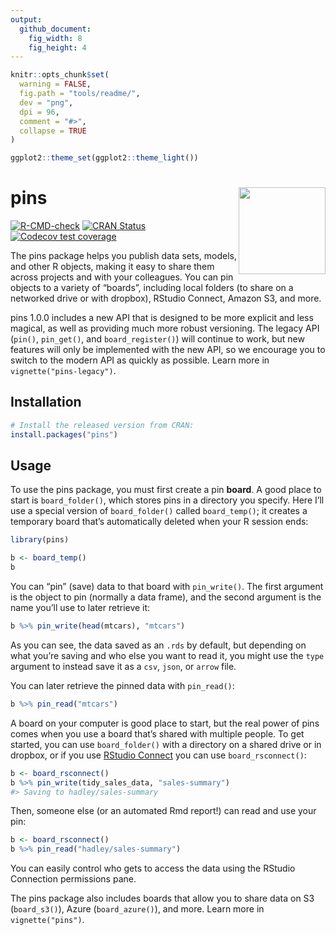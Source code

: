 ```yaml
---
output:
  github_document:
    fig_width: 8
    fig_height: 4
---
```


```r
knitr::opts_chunk$set(
  warning = FALSE,
  fig.path = "tools/readme/", 
  dev = "png",
  dpi = 96,
  comment = "#>",
  collapse = TRUE
)

ggplot2::theme_set(ggplot2::theme_light())
```

# pins [<img src="man/figures/logo.png" align="right" height="139"/>](https://pins.rstudio.com)

<!-- badges: start -->

[![R-CMD-check](https://github.com/rstudio/pins/workflows/R-CMD-check/badge.svg)](https://github.com/rstudio/pins/actions) [![CRAN Status](https://www.r-pkg.org/badges/version/pins)](https://cran.r-project.org/package=pins) [![Codecov test coverage](https://codecov.io/gh/rstudio/pins/branch/master/graph/badge.svg)](https://codecov.io/gh/rstudio/pins?branch=master)

<!-- badges: end -->

The pins package helps you publish data sets, models, and other R objects, making it easy to share them across projects and with your colleagues.
You can pin objects to a variety of "boards", including local folders (to share on a networked drive or with dropbox), RStudio Connect, Amazon S3, and more.

pins 1.0.0 includes a new API that is designed to be more explicit and less magical, as well as providing much more robust versioning.
The legacy API (`pin()`, `pin_get()`, and `board_register()`) will continue to work, but new features will only be implemented with the new API, so we encourage you to switch to the modern API as quickly as possible.
Learn more in `vignette("pins-legacy")`.

## Installation

```r
# Install the released version from CRAN:
install.packages("pins")
```

## Usage

To use the pins package, you must first create a pin **board**.
A good place to start is `board_folder()`, which stores pins in a directory you specify.
Here I'll use a special version of `board_folder()` called `board_temp()`; it creates a temporary board that's automatically deleted when your R session ends:

```r
library(pins)

b <- board_temp()
b
```

You can "pin" (save) data to that board with `pin_write()`.
The first argument is the object to pin (normally a data frame), and the second argument is the name you'll use to later retrieve it:

```r
b %>% pin_write(head(mtcars), "mtcars")
```

As you can see, the data saved as an `.rds` by default, but depending on what you're saving and who else you want to read it, you might use the `type` argument to instead save it as a `csv`, `json`, or `arrow` file.

You can later retrieve the pinned data with `pin_read()`:

```r
b %>% pin_read("mtcars")
```

A board on your computer is good place to start, but the real power of pins comes when you use a board that's shared with multiple people.
To get started, you can use `board_folder()` with a directory on a shared drive or in dropbox, or if you use [RStudio Connect](https://www.rstudio.com/products/connect/) you can use `board_rsconnect()`:

```r
b <- board_rsconnect()
b %>% pin_write(tidy_sales_data, "sales-summary")
#> Saving to hadley/sales-summary
```

Then, someone else (or an automated Rmd report!) can read and use your pin:

```r
b <- board_rsconnect()
b %>% pin_read("hadley/sales-summary")
```

You can easily control who gets to access the data using the RStudio Connection permissions pane.

The pins package also includes boards that allow you to share data on S3 (`board_s3()`), Azure (`board_azure()`), and more.
Learn more in `vignette("pins")`.
